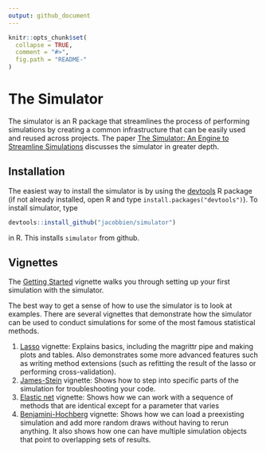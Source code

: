```yaml
---
output: github_document
---
```


<!-- README.md is generated from README.Rmd. Please edit that file -->

```r
knitr::opts_chunk$set(
  collapse = TRUE,
  comment = "#>",
  fig.path = "README-"
)
```

# The Simulator

The simulator is an R package that streamlines the process of performing simulations by creating a common infrastructure that can be easily used and reused across projects.  The paper [The Simulator: An Engine to Streamline Simulations](http://arxiv.org/abs/1607.00021) discusses the simulator in greater depth.

## Installation

The easiest way to install the simulator is by using the [devtools](https://cran.r-project.org/package=devtools) R package (if not already installed, open R and type `install.packages("devtools")`). To install simulator, type

```r
devtools::install_github("jacobbien/simulator")
```
in R.  This installs `simulator` from github.

## Vignettes

The [Getting Started](http://faculty.bscb.cornell.edu/~bien/simulator_vignettes/getting-started.html) vignette walks you through setting up your first simulation with the simulator.

The best way to get a sense of how to use the simulator is to look at examples.  There are several vignettes that demonstrate how the simulator can be used to conduct simulations for some of the most famous statistical methods.

1) [Lasso](http://faculty.bscb.cornell.edu/~bien/simulator_vignettes/lasso.html) vignette: Explains basics, including the magrittr pipe and making plots and tables. Also demonstrates some more advanced features such as writing method extensions (such as refitting the result of the lasso or performing cross-validation).
2) [James-Stein](http://faculty.bscb.cornell.edu/~bien/simulator_vignettes/js.html) vignette: Shows how to step into specific parts of the simulation for troubleshooting your code.
3) [Elastic net](http://faculty.bscb.cornell.edu/~bien/simulator_vignettes/en.html) vignette: Shows how we can work with a sequence of methods that are identical except for a parameter that varies
4) [Benjamini-Hochberg](http://faculty.bscb.cornell.edu/~bien/simulator_vignettes/fdr.html) vignette: Shows how we can load a preexisting simulation and add more random draws without having to rerun anything.  It also shows how one can have multiple simulation objects that point to overlapping sets of results.


